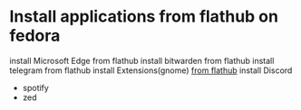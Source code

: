 # Install applications from flathub on fedora

install Microsoft Edge from flathub
install bitwarden from flathub
install telegram from flathub
install Extensions(gnome) [from flathub](https://flathub.org/apps/org.gnome.Extensions)
install Discord
- spotify
- zed
